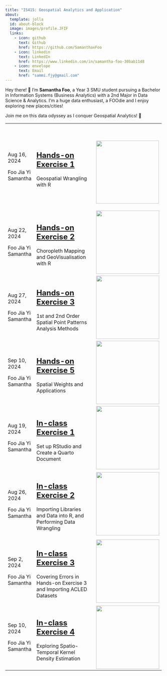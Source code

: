 ```yaml
---
title: "IS415: Geospatial Analytics and Application"
about:
  template: jolla
  id: about-block
  image: images/profile.JFIF
  links:
    - icon: github
      text: Github
      href: https://github.com/SamanthaxFoo
    - icon: linkedin
      text: LinkedIn
      href: https://www.linkedin.com/in/samantha-foo-30bab1148
    - icon: envelope
      text: Email
      href: "sammi.fjy@gmail.com"  
---
```


::: {#hero-heading}
Hey there! 👋 I'm **Samantha Foo**, a Year 3 SMU student pursuing a Bachelor in Information Systems (Business Analytics) with a 2nd Major in Data Science & Analytics. I'm a huge data enthusiast, a FOOdie and I enjoy exploring new places/cities!

Join me on this data odyssey as I conquer Geospatial Analytics! 🌱
:::

+:--------------------+:---------------------------------------------------------------------------------------------------------------+:--------------------------------------------------+
| <p id="contents">   | ## [**Hands-on Exercise 1**](https://is415-samanthafoo.netlify.app/hands-on_ex/hands-on_ex1/hands-on_ex1)      | \                                                 |
|                     |                                                                                                                |                                                   |
| Aug 16, 2024        | Geospatial Wrangling with R                                                                                    | ![](images/clipboard-195378010.png){width="200"}  |
|                     |                                                                                                                |                                                   |
| Foo Jia Yi Samantha |                                                                                                                |                                                   |
|                     |                                                                                                                |                                                   |
| </p>                |                                                                                                                |                                                   |
+---------------------+----------------------------------------------------------------------------------------------------------------+---------------------------------------------------+
| <p id="contents">   | ## [**Hands-on Exercise 2**](https://is415-samanthafoo.netlify.app/hands-on_ex/hands-on_ex2/hands-on_ex2)      | ![](images/clipboard-239491185.png){width="201"}  |
|                     |                                                                                                                |                                                   |
| Aug 22, 2024        | Choropleth Mapping and GeoVisualisation with R                                                                 |                                                   |
|                     |                                                                                                                |                                                   |
| Foo Jia Yi Samantha |                                                                                                                |                                                   |
|                     |                                                                                                                |                                                   |
| </p>                |                                                                                                                |                                                   |
+---------------------+----------------------------------------------------------------------------------------------------------------+---------------------------------------------------+
| <p id="contents">   | ## [**Hands-on Exercise 3**](https://is415-samanthafoo.netlify.app/hands-on_ex/hands-on_ex3/hands-on_ex3)      | ![](images/clipboard-2822875005.png){width="201"} |
|                     |                                                                                                                |                                                   |
| Aug 27, 2024        | 1st and 2nd Order Spatial Point Patterns Analysis Methods                                                      |                                                   |
|                     |                                                                                                                |                                                   |
| Foo Jia Yi Samantha |                                                                                                                |                                                   |
|                     |                                                                                                                |                                                   |
| </p>                |                                                                                                                |                                                   |
+---------------------+----------------------------------------------------------------------------------------------------------------+---------------------------------------------------+
| <p id="contents">   | ## [**Hands-on Exercise 5**](https://is415-samanthafoo.netlify.app/Hands-on_Ex/Hands-on_Ex5/Hands-on_Ex5.html) | ![](images/clipboard-1944791811.png){width="201"} |
|                     |                                                                                                                |                                                   |
| Sep 10, 2024        | Spatial Weights and Applications                                                                               |                                                   |
|                     |                                                                                                                |                                                   |
| Foo Jia Yi Samantha |                                                                                                                |                                                   |
|                     |                                                                                                                |                                                   |
| </p>                |                                                                                                                |                                                   |
+---------------------+----------------------------------------------------------------------------------------------------------------+---------------------------------------------------+
| <p id="contents">   | ## [**In-class Exercise 1**](https://is415-samanthafoo.netlify.app/in-class_ex/in-class_ex1/in-class_ex1)      | ![](images/clipboard-3012753143.png){width="201"} |
|                     |                                                                                                                |                                                   |
| Aug 19, 2024        | Set up RStudio and Create a Quarto Document                                                                    |                                                   |
|                     |                                                                                                                |                                                   |
| Foo Jia Yi Samantha |                                                                                                                |                                                   |
|                     |                                                                                                                |                                                   |
| </p>                |                                                                                                                |                                                   |
+---------------------+----------------------------------------------------------------------------------------------------------------+---------------------------------------------------+
| <p id="contents">   | ## [**In-class Exercise 2**](https://is415-samanthafoo.netlify.app/in-class_ex/in-class_ex2/in-class_ex2)      | ![](images/clipboard-4072077642.png){width="201"} |
|                     |                                                                                                                |                                                   |
| Aug 26, 2024        | Importing Libraries and Data into R, and Performing Data Wrangling                                             |                                                   |
|                     |                                                                                                                |                                                   |
| Foo Jia Yi Samantha |                                                                                                                |                                                   |
|                     |                                                                                                                |                                                   |
| </p>                |                                                                                                                |                                                   |
+---------------------+----------------------------------------------------------------------------------------------------------------+---------------------------------------------------+
| <p id="contents">   | ## [**In-class Exercise 3**](https://is415-samanthafoo.netlify.app/in-class_ex/in-class_ex3/in-class_ex3)      | ![](images/clipboard-2135937930.png){width="201"} |
|                     |                                                                                                                |                                                   |
| Sep 2, 2024         | Covering Errors in Hands-on Exercise 3 and Importing ACLED Datasets                                            |                                                   |
|                     |                                                                                                                |                                                   |
| Foo Jia Yi Samantha |                                                                                                                |                                                   |
|                     |                                                                                                                |                                                   |
| </p>                |                                                                                                                |                                                   |
+---------------------+----------------------------------------------------------------------------------------------------------------+---------------------------------------------------+
| <p id="contents">   | ## [**In-class Exercise 4**](https://is415-samanthafoo.netlify.app/In-class_Ex/In-class_Ex4/In-class_Ex4.html) | ![](images/clipboard-1763732466.png){width="201"} |
|                     |                                                                                                                |                                                   |
| Sep 10, 2024        | Exploring Spatio-Temporal Kernel Density Estimation                                                            |                                                   |
|                     |                                                                                                                |                                                   |
| Foo Jia Yi Samantha |                                                                                                                |                                                   |
|                     |                                                                                                                |                                                   |
| </p>                |                                                                                                                |                                                   |
+---------------------+----------------------------------------------------------------------------------------------------------------+---------------------------------------------------+
